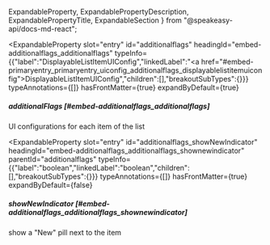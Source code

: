   ExpandableProperty,
  ExpandablePropertyDescription,
  ExpandablePropertyTitle,
  ExpandableSection
} from "@speakeasy-api/docs-md-react";

<ExpandableSection>

<ExpandableProperty
  slot="entry"
  id="additionalflags"
  headingId="embed-additionalflags_additionalflags"
  typeInfo={{"label":"DisplayableListItemUIConfig","linkedLabel":"<a href=\"#embed-primaryentry_primaryentry_uiconfig_additionalflags_displayablelistitemuiconfig\">DisplayableListItemUIConfig</a>","children":[],"breakoutSubTypes":{}}}
  typeAnnotations={[]}
  hasFrontMatter={true}
  expandByDefault={true}
>

<ExpandablePropertyTitle slot="title">

##### additionalFlags [#embed-additionalflags_additionalflags]

</ExpandablePropertyTitle>

<ExpandablePropertyDescription slot="description">

UI configurations for each item of the list

</ExpandablePropertyDescription>

</ExpandableProperty>

<ExpandableProperty
  slot="entry"
  id="additionalflags_showNewIndicator"
  headingId="embed-additionalflags_additionalflags_shownewindicator"
  parentId="additionalflags"
  typeInfo={{"label":"boolean","linkedLabel":"boolean","children":[],"breakoutSubTypes":{}}}
  typeAnnotations={[]}
  hasFrontMatter={true}
  expandByDefault={false}
>

<ExpandablePropertyTitle slot="title">

##### showNewIndicator [#embed-additionalflags_additionalflags_shownewindicator]

</ExpandablePropertyTitle>

<ExpandablePropertyDescription slot="description">

show a "New" pill next to the item

</ExpandablePropertyDescription>

</ExpandableProperty>

</ExpandableSection>